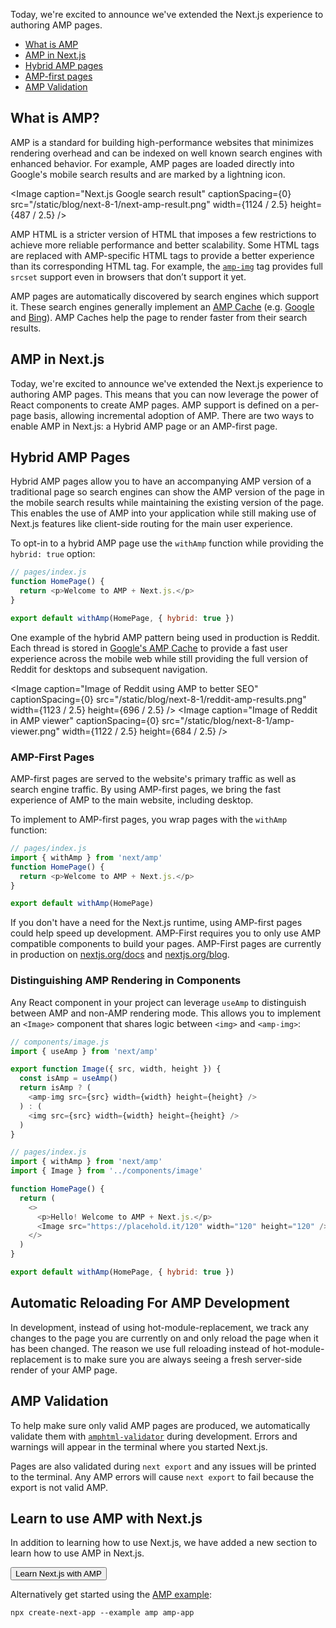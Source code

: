

Today, we're excited to announce we've extended the Next.js experience to authoring AMP pages.

- [What is AMP](#what-is-amp)
- [AMP in Next.js](#amp-in-nextjs)
- [Hybrid AMP pages](#hybrid-amp-pages)
- [AMP-first pages](#amp-first-pages)
- [AMP Validation](#amp-validation)

## What is AMP?

AMP is a standard for building high-performance websites that minimizes rendering overhead and can be indexed on well known search engines with enhanced behavior. For example, AMP pages are loaded directly into Google's mobile search results and are marked by a lightning icon.

<Image
  caption="Next.js Google search result"
  captionSpacing={0}
  src="/static/blog/next-8-1/next-amp-result.png"
  width={1124 / 2.5}
  height={487 / 2.5}
/>

AMP HTML is a stricter version of HTML that imposes a few restrictions to achieve more reliable performance and better scalability. Some HTML tags are replaced with AMP-specific HTML tags to provide a better experience than its corresponding HTML tag. For example, the [`amp-img`](https://amp.dev/documentation/components/amp-img) tag provides full `srcset` support even in browsers that don’t support it yet.

AMP pages are automatically discovered by search engines which support it. These search engines generally implement an [AMP Cache](https://amp.dev/documentation/guides-and-tutorials/learn/amp-caches-and-cors/how_amp_pages_are_cached) (e.g. [Google](https://developers.google.com/amp/cache/) and [Bing](https://www.bing.com/webmaster/help/bing-amp-cache-bc1c884c)). AMP Caches help the page to render faster from their search results.

## AMP in Next.js

Today, we're excited to announce we've extended the Next.js experience to authoring AMP pages. This means that you can now leverage the power of React components to create AMP pages. AMP support is defined on a per-page basis, allowing incremental adoption of AMP. There are two ways to enable AMP in Next.js: a Hybrid AMP page or an AMP-first page.

## Hybrid AMP Pages

Hybrid AMP pages allow you to have an accompanying AMP version of a traditional page so search engines can show the AMP version of the page in the mobile search results while maintaining the existing version of the page. This enables the use of AMP into your application while still making use of Next.js features like client-side routing for the main user experience.

To opt-in to a hybrid AMP page use the `withAmp` function while providing the `hybrid: true` option:

```js
// pages/index.js
function HomePage() {
  return <p>Welcome to AMP + Next.js.</p>
}

export default withAmp(HomePage, { hybrid: true })
```

One example of the hybrid AMP pattern being used in production is Reddit. Each thread is stored in [Google's AMP Cache](https://developers.google.com/amp/cache/) to provide a fast user experience across the mobile web while still providing the full version of Reddit for desktops and subsequent navigation.

<Image
  caption="Image of Reddit using AMP to better SEO"
  captionSpacing={0}
  src="/static/blog/next-8-1/reddit-amp-results.png"
  width={1123 / 2.5}
  height={696 / 2.5}
/>
<Image
  caption="Image of Reddit in AMP viewer"
  captionSpacing={0}
  src="/static/blog/next-8-1/amp-viewer.png"
  width={1122 / 2.5}
  height={684 / 2.5}
/>

### AMP-First Pages

AMP-first pages are served to the website's primary traffic as well as search engine traffic. By using AMP-first pages, we bring the fast experience of AMP to the main website, including desktop.

To implement to AMP-first pages, you wrap pages with the `withAmp` function:

```js
// pages/index.js
import { withAmp } from 'next/amp'
function HomePage() {
  return <p>Welcome to AMP + Next.js.</p>
}

export default withAmp(HomePage)
```

If you don't have a need for the Next.js runtime, using AMP-first pages could help speed up development. AMP-First requires you to only use AMP compatible components to build your pages. AMP-First pages are currently in production on [nextjs.org/docs](http://nextjs.org/docs) and [nextjs.org/blog](http://nextjs.org/blog).

### Distinguishing AMP Rendering in Components

Any React component in your project can leverage `useAmp` to distinguish between AMP and non-AMP rendering mode. This allows you to implement an `<Image>` component that shares logic between `<img>` and `<amp-img>`:

```js
// components/image.js
import { useAmp } from 'next/amp'

export function Image({ src, width, height }) {
  const isAmp = useAmp()
  return isAmp ? (
    <amp-img src={src} width={width} height={height} />
  ) : (
    <img src={src} width={width} height={height} />
  )
}

// pages/index.js
import { withAmp } from 'next/amp'
import { Image } from '../components/image'

function HomePage() {
  return (
    <>
      <p>Hello! Welcome to AMP + Next.js.</p>
      <Image src="https://placehold.it/120" width="120" height="120" />
    </>
  )
}

export default withAmp(HomePage, { hybrid: true })
```

## Automatic Reloading For AMP Development

In development, instead of using hot-module-replacement, we track any changes to the page you are currently on and only reload the page when it has been changed. The reason we use full reloading instead of hot-module-replacement is to make sure you are always seeing a fresh server-side render of your AMP page.

## AMP Validation

To help make sure only valid AMP pages are produced, we automatically validate them with [`amphtml-validator`](https://www.npmjs.com/package/amphtml-validator) during development. Errors and warnings will appear in the terminal where you started Next.js.

Pages are also validated during `next export` and any issues will be printed to the terminal. Any AMP errors will cause `next export` to fail because the export is not valid AMP.

## Learn to use AMP with Next.js

In addition to learning how to use Next.js, we have added a new section to learn how to use AMP in Next.js.

<Button href="/learn/excel/amp" invert>
  Learn Next.js with AMP
</Button>

Alternatively get started using the [AMP example](https://github.com/zeit/next.js/tree/canary/examples/amp):

```
npx create-next-app --example amp amp-app
```
